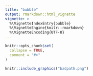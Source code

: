 ```yaml
---
title: "bubble"
output: rmarkdown::html_vignette
vignette: >
  %\VignetteIndexEntry{bubble}
  %\VignetteEngine{knitr::rmarkdown}
  %\VignetteEncoding{UTF-8}
---
```


```r
knitr::opts_chunk$set(
  collapse = TRUE,
  comment = "#>"
)
```

```r
knitr::include_graphics("badpath.png")
```
